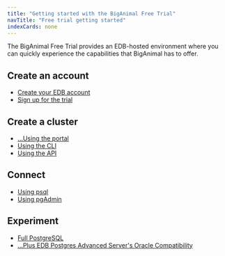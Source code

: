 ```yaml
---
title: "Getting started with the BigAnimal Free Trial"
navTitle: "Free trial getting started" 
indexCards: none
---
```


The BigAnimal Free Trial provides an EDB-hosted environment where you can quickly experience the capabilities that BigAnimal has to offer. 

## Create an account

- [Create your EDB account](#)
- [Sign up for the trial](#)

## Create a cluster

- [...Using the portal](#)
- [Using the CLI](#)
- [Using the API](#)

## Connect 

- [Using psql](#)
- [Using pgAdmin](#)

## Experiment

- [Full PostgreSQL](#)
- [...Plus EDB Postgres Advanced Server's Oracle Compatibility](#)

